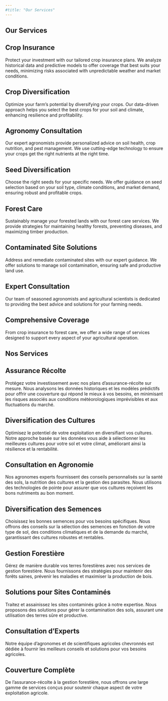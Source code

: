```yaml
---
#title: "Our Services"
---
```


::: {.content-visible when-profile="english"}


# Our Services

## Crop Insurance
Protect your investment with our tailored crop insurance plans. We analyze historical data and predictive models to offer coverage that best suits your needs, minimizing risks associated with unpredictable weather and market conditions.

## Crop Diversification
Optimize your farm's potential by diversifying your crops. Our data-driven approach helps you select the best crops for your soil and climate, enhancing resilience and profitability.

## Agronomy Consultation
Our expert agronomists provide personalized advice on soil health, crop nutrition, and pest management. We use cutting-edge technology to ensure your crops get the right nutrients at the right time.

## Seed Diversification
Choose the right seeds for your specific needs. We offer guidance on seed selection based on your soil type, climate conditions, and market demand, ensuring robust and profitable crops.

## Forest Care
Sustainably manage your forested lands with our forest care services. We provide strategies for maintaining healthy forests, preventing diseases, and maximizing timber production.

## Contaminated Site Solutions
Address and remediate contaminated sites with our expert guidance. We offer solutions to manage soil contamination, ensuring safe and productive land use.


## Expert Consultation
Our team of seasoned agronomists and agricultural scientists is dedicated to providing the best advice and solutions for your farming needs.

## Comprehensive Coverage
From crop insurance to forest care, we offer a wide range of services designed to support every aspect of your agricultural operation.

:::

::: {.content-visible when-profile="french"}

# Nos Services

## Assurance Récolte
Protégez votre investissement avec nos plans d'assurance-récolte sur mesure. Nous analysons les données historiques et les modèles prédictifs pour offrir une couverture qui répond le mieux à vos besoins, en minimisant les risques associés aux conditions météorologiques imprévisibles et aux fluctuations du marché.

## Diversification des Cultures
Optimisez le potentiel de votre exploitation en diversifiant vos cultures. Notre approche basée sur les données vous aide à sélectionner les meilleures cultures pour votre sol et votre climat, améliorant ainsi la résilience et la rentabilité.

## Consultation en Agronomie
Nos agronomes experts fournissent des conseils personnalisés sur la santé des sols, la nutrition des cultures et la gestion des parasites. Nous utilisons des technologies de pointe pour assurer que vos cultures reçoivent les bons nutriments au bon moment.

## Diversification des Semences
Choisissez les bonnes semences pour vos besoins spécifiques. Nous offrons des conseils sur la sélection des semences en fonction de votre type de sol, des conditions climatiques et de la demande du marché, garantissant des cultures robustes et rentables.

## Gestion Forestière
Gérez de manière durable vos terres forestières avec nos services de gestion forestière. Nous fournissons des stratégies pour maintenir des forêts saines, prévenir les maladies et maximiser la production de bois.

## Solutions pour Sites Contaminés
Traitez et assainissez les sites contaminés grâce à notre expertise. Nous proposons des solutions pour gérer la contamination des sols, assurant une utilisation des terres sûre et productive.

## Consultation d'Experts
Notre équipe d'agronomes et de scientifiques agricoles chevronnés est dédiée à fournir les meilleurs conseils et solutions pour vos besoins agricoles.

## Couverture Complète
De l'assurance-récolte à la gestion forestière, nous offrons une large gamme de services conçus pour soutenir chaque aspect de votre exploitation agricole.

:::

